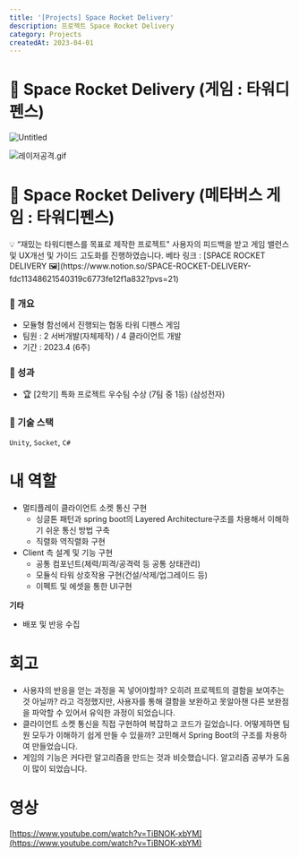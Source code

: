 ```yaml
---
title: '[Projects] Space Rocket Delivery'
description: 프로젝트 Space Rocket Delivery
category: Projects
createdAt: 2023-04-01
---
```

# 🚀 Space Rocket Delivery (게임 : 타워디펜스)

![Untitled](/assets/projects/space/Untitled.png)

![레이저공격.gif](/assets/projects/space/spacemain.gif)

# 🚀 Space Rocket Delivery (메타버스 게임 : 타워디펜스)

<aside>
  💡 “재밌는 타워디펜스를 목표로 제작한 프로젝트"
  사용자의 피드백을 받고 게임 밸런스 및 UX개선 및 가이드 고도화를 진행하였습니다.
  베타 링크 : [SPACE ROCKET DELIVERY 🖼️](https://www.notion.so/SPACE-ROCKET-DELIVERY-fdc11348621540319c6773fe12f1a832?pvs=21)
</aside>

### 📝 개요

- 모듈형 함선에서 진행되는 협동 타워 디펜스 게임
- 팀원 : 2 서버개발(자체제작) / 4 클라이언트 개발
- 기간 : 2023.4 (6주)

### 📝 성과

- 🏆 [2학기] 특화 프로젝트 우수팀 수상 (7팀 중 1등) (삼성전자)

### 📝 기술 스택

`Unity`, `Socket`, `C#`

# 내 역할

- 멀티플레이 클라이언트 소켓 통신 구현
  - 싱글톤 패턴과 spring boot의 Layered Architecture구조를 차용해서 이해하기 쉬운 통신 방법 구축
  - 직렬화 역직렬화 구현
- Client 측 설계 및 기능 구현
  - 공통 컴포넌트(체력/피격/공격력 등 공통 상태관리)
  - 모듈식 타워 상호작용 구현(건설/삭제/업그레이드 등)
  - 이펙트 및 에셋을 통한 UI구현

**기타**

- 배포 및 반응 수집

# 회고

- 사용자의 반응을 얻는 과정을 꼭 넣어야할까? 오히려 프로젝트의 결함을 보여주는 것 아닐까? 라고 걱정했지만, 사용자를 통해 결함을 보완하고 못알아챈 다른 보완점을 파악할 수 있어서 유익한 과정이 되었습니다.
- 클라이언트 소켓 통신을 직접 구현하여 복잡하고 코드가 길었습니다. 어떻게하면 팀원 모두가 이해하기 쉽게 만들 수 있을까? 고민해서 Spring Boot의 구조를 차용하여 만들었습니다.
- 게임의 기능은 커다란 알고리즘을 만드는 것과 비슷했습니다. 알고리즘 공부가 도움이 많이 되었습니다.

# 영상

[https://www.youtube.com/watch?v=TiBNOK-xbYM](https://www.youtube.com/watch?v=TiBNOK-xbYM)